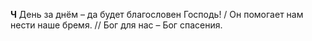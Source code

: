 **Ч** День за днём – да будет благословен Господь! / Он помогает нам нести наше бремя. // Бог для нас – Бог спасения.
